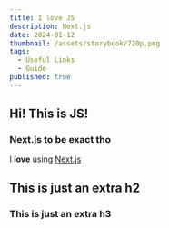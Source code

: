 ```yaml
---
title: I love JS
description: Next.js
date: 2024-01-12
thumbnail: /assets/storybook/720p.png
tags:
  - Useful Links
  - Guide
published: true
---
```







## Hi! This is JS!

<Placeholder height="h-108"></Placeholder>

### Next.js to be exact tho

I **love** using [Next.js](https://nextjs.org/)




<Placeholder height="h-56"></Placeholder>

## This is just an extra h2
### This is just an extra h3

<Placeholder height="h-108"></Placeholder>
